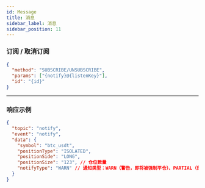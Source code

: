 ```yaml
---
id: Message
title: 消息
sidebar_label: 消息
sidebar_position: 11
---
```


### 订阅 / 取消订阅

```json title="订阅/取消订阅"
{
  "method": "SUBSCRIBE/UNSUBSCRIBE",
  "params": ["{notify}@{listenKey}"],
  "id": "{id}"
}
```

---

### 响应示例

```json title="响应"
{
  "topic": "notify",
  "event": "notify",
  "data": {
    "symbol": "btc_usdt",
    "positionType": "ISOLATED",
    "positionSide": "LONG",
    "positionSize": "123", // 仓位数量
    "notifyType": "WARN" // 通知类型：WARN（警告，即将被强制平仓）、PARTIAL（部分强制平仓）、LIQUIDATION（强制平仓）、ADL（自动减仓）
  }
}
```